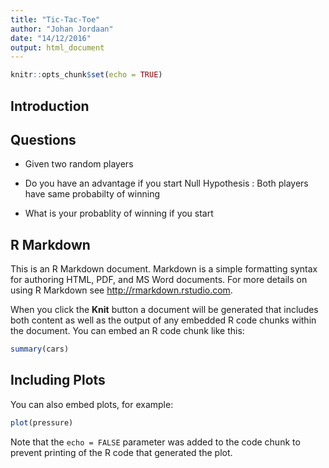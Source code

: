 ```yaml
---
title: "Tic-Tac-Toe"
author: "Johan Jordaan"
date: "14/12/2016"
output: html_document
---
```


```r
knitr::opts_chunk$set(echo = TRUE)
```

## Introduction


## Questions

* Given two random players
* Do you have an advantage if you start
  Null Hypothesis : Both players have same probabilty of winning

* What is your probablity of winning if you start 





## R Markdown

This is an R Markdown document. Markdown is a simple formatting syntax for authoring HTML, PDF, and MS Word documents. For more details on using R Markdown see <http://rmarkdown.rstudio.com>.

When you click the **Knit** button a document will be generated that includes both content as well as the output of any embedded R code chunks within the document. You can embed an R code chunk like this:

```r
summary(cars)
```

## Including Plots

You can also embed plots, for example:

```r
plot(pressure)
```

Note that the `echo = FALSE` parameter was added to the code chunk to prevent printing of the R code that generated the plot.
